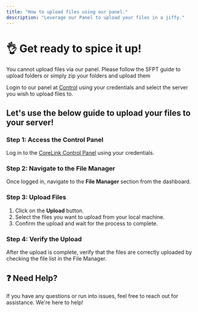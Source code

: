 ```yaml
---
title: "How to upload files using our panel."
description: "Leverage our Panel to upload your files in a jiffy."
---
```


# 👌 Get ready to spice it up!

<Card title='For folders and files above 100MB!' icon='Flag'>You cannot upload files via our panel. Please follow the SFPT guide to upload folders or simply zip your folders and upload them</Card>

Login to our panel at [Control](https://control.creepercloud.io) using your credentials and select the server you wish to upload files to.

## Let's use the below guide to upload your files to your server!

### Step 1: Access the Control Panel
Log in to the [CoreLink Control Panel](https://control.creepercloud.io) using your credentials.

### Step 2: Navigate to the File Manager
Once logged in, navigate to the **File Manager** section from the dashboard.

### Step 3: Upload Files
1. Click on the **Upload** button.
2. Select the files you want to upload from your local machine.
3. Confirm the upload and wait for the process to complete.

### Step 4: Verify the Upload
After the upload is complete, verify that the files are correctly uploaded by checking the file list in the File Manager.

## ❓ Need Help?

If you have any questions or run into issues, feel free to reach out for assistance. We're here to help!